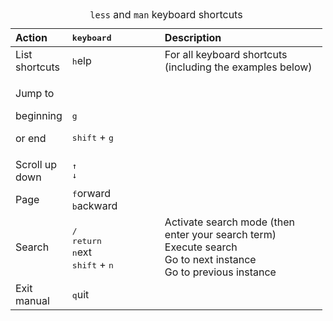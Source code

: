 +----------------+---------------------------------+-----------------------------------------------------------+
| Action         | <kbd>keyboard</kbd>             | Description                                               |
+:===============+:================================+:==========================================================+
| List shortcuts | <kbd>h</kbd>elp                 | For all keyboard shortcuts (including the examples below) |
+----------------+---------------------------------+-----------------------------------------------------------+
| Jump to        | \                               |                                                           |
|                |                                 |                                                           |
| beginning      | <kbd>g</kbd>                    |                                                           |
|                |                                 |                                                           |
| or end         | <kbd>shift</kbd> + <kbd>g</kbd> |                                                           |
+----------------+---------------------------------+-----------------------------------------------------------+
| Scroll up\     | <kbd>↑</kbd>\                   |                                                           |
| down           | <kbd>↓</kbd>                    |                                                           |
+----------------+---------------------------------+-----------------------------------------------------------+
| Page           | <kbd>f</kbd>orward\             |                                                           |
|                | <kbd>b</kbd>ackward             |                                                           |
+----------------+---------------------------------+-----------------------------------------------------------+
| Search         | <kbd>/</kbd> \                  | Activate search mode (then enter your search term)\       |
|                | <kbd>return</kbd>\              | Execute search\                                           |
|                | <kbd>n</kbd>ext\                | Go to next instance\                                      |
|                | <kbd>shift</kbd> + <kbd>n</kbd> | Go to previous instance                                   |
+----------------+---------------------------------+-----------------------------------------------------------+
| Exit manual    | <kbd>q</kbd>uit                 |                                                           |
+----------------+---------------------------------+-----------------------------------------------------------+

: `less` and `man` keyboard shortcuts
